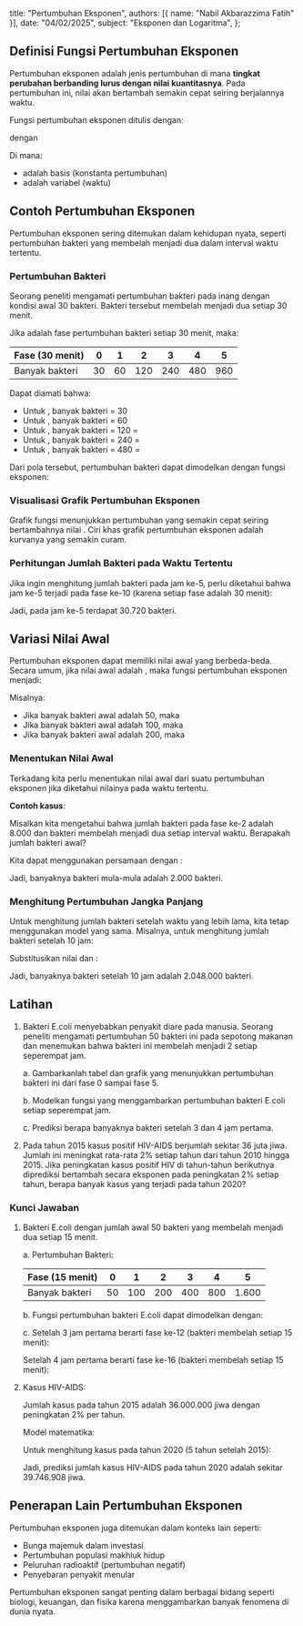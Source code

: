 
  title: "Pertumbuhan Eksponen",
  authors: [{ name: "Nabil Akbarazzima Fatih" }],
  date: "04/02/2025",
  subject: "Eksponen dan Logaritma",
};

## Definisi Fungsi Pertumbuhan Eksponen

Pertumbuhan eksponen adalah jenis pertumbuhan di mana **tingkat perubahan berbanding lurus dengan nilai kuantitasnya**. Pada pertumbuhan ini, nilai akan bertambah semakin cepat seiring berjalannya waktu.

Fungsi pertumbuhan eksponen ditulis dengan:

<InlineMath math="f(x) = a^x" /> dengan <InlineMath math="a > 1" />

Di mana:

- <InlineMath math="a" /> adalah basis (konstanta pertumbuhan)
- <InlineMath math="x" /> adalah variabel (waktu)

## Contoh Pertumbuhan Eksponen

Pertumbuhan eksponen sering ditemukan dalam kehidupan nyata, seperti pertumbuhan bakteri yang membelah menjadi dua dalam interval waktu tertentu.

### Pertumbuhan Bakteri

Seorang peneliti mengamati pertumbuhan bakteri pada inang dengan kondisi awal 30 bakteri. Bakteri tersebut membelah menjadi dua setiap 30 menit.

Jika <InlineMath math="x" /> adalah fase pertumbuhan bakteri setiap 30 menit, maka:

| Fase (30 menit) | 0   | 1   | 2   | 3   | 4   | 5   |
| --------------- | --- | --- | --- | --- | --- | --- |
| Banyak bakteri  | 30  | 60  | 120 | 240 | 480 | 960 |

Dapat diamati bahwa:

- Untuk <InlineMath math="x = 0" />, banyak bakteri = 30
- Untuk <InlineMath math="x = 1" />, banyak bakteri = 60
- Untuk <InlineMath math="x = 2" />, banyak bakteri = 120 = <InlineMath math="2^2 \cdot 30" />
- Untuk <InlineMath math="x = 3" />, banyak bakteri = 240 = <InlineMath math="2^3 \cdot 30" />
- Untuk <InlineMath math="x = 4" />, banyak bakteri = 480 = <InlineMath math="2^4 \cdot 30" />

Dari pola tersebut, pertumbuhan bakteri dapat dimodelkan dengan fungsi eksponen:

<BlockMath math="f(x) = 30 \cdot (2^x)" />

### Visualisasi Grafik Pertumbuhan Eksponen

Grafik fungsi <InlineMath math="f(x) = 30 \cdot (2^x)" /> menunjukkan pertumbuhan yang semakin cepat seiring bertambahnya nilai <InlineMath math="x" />. Ciri khas grafik pertumbuhan eksponen adalah kurvanya yang semakin curam.

<FunctionChart
  p={30}
  a={2}
  title="Pertumbuhan Bakteri"
  description="Pertumbuhan bakteri yang membelah menjadi dua setiap 30 menit."
/>

### Perhitungan Jumlah Bakteri pada Waktu Tertentu

Jika ingin menghitung jumlah bakteri pada jam ke-5, perlu diketahui bahwa jam ke-5 terjadi pada fase ke-10 (karena setiap fase adalah 30 menit):

<BlockMath math="f(10) = 30 \cdot (2^{10}) = 30 \cdot 1024 = 30.720" />

Jadi, pada jam ke-5 terdapat 30.720 bakteri.

## Variasi Nilai Awal

Pertumbuhan eksponen dapat memiliki nilai awal yang berbeda-beda. Secara umum, jika nilai awal adalah <InlineMath math="P_0" />, maka fungsi pertumbuhan eksponen menjadi:

<BlockMath math="f(x) = P_0 \cdot (a^x)" />

Misalnya:

- Jika banyak bakteri awal adalah 50, maka <InlineMath math="f(x) = 50 \cdot (2^x)" />
- Jika banyak bakteri awal adalah 100, maka <InlineMath math="f(x) = 100 \cdot (2^x)" />
- Jika banyak bakteri awal adalah 200, maka <InlineMath math="f(x) = 200 \cdot (2^x)" />

### Menentukan Nilai Awal

Terkadang kita perlu menentukan nilai awal <InlineMath math="x_0" /> dari suatu pertumbuhan eksponen jika diketahui nilainya pada waktu tertentu.

**Contoh kasus**:

Misalkan kita mengetahui bahwa jumlah bakteri pada fase ke-2 adalah 8.000 dan bakteri membelah menjadi dua setiap interval waktu. Berapakah jumlah bakteri awal?

Kita dapat menggunakan persamaan <InlineMath math="x_2 = a^2 \cdot x_0" /> dengan <InlineMath math="a = 2" />:

<div className="flex flex-col gap-4">
  <BlockMath math="x_2 = a^2 \cdot x_0" />
  <BlockMath math="8000 = 2^2 \cdot x_0" />
  <BlockMath math="8000 = 4 \cdot x_0" />
  <BlockMath math="\frac{8000}{4} = x_0" />
  <BlockMath math="x_0 = 2000" />
</div>

Jadi, banyaknya bakteri mula-mula adalah 2.000 bakteri.

### Menghitung Pertumbuhan Jangka Panjang

Untuk menghitung jumlah bakteri setelah waktu yang lebih lama, kita tetap menggunakan model yang sama. Misalnya, untuk menghitung jumlah bakteri setelah 10 jam:

<BlockMath math="x_{10} = a^{10} \cdot x_0" />

Substitusikan nilai <InlineMath math="a = 2" /> dan <InlineMath math="x_0 = 2.000" />:

<div className="flex flex-col gap-4">
  <BlockMath math="x_{10} = 2^{10} \cdot 2.000" />
  <BlockMath math="x_{10} = 1.024 \cdot 2.000" />
  <BlockMath math="x_{10} = 2.048.000" />
</div>

Jadi, banyaknya bakteri setelah 10 jam adalah 2.048.000 bakteri.

## Latihan

1. Bakteri E.coli menyebabkan penyakit diare pada manusia. Seorang peneliti mengamati pertumbuhan 50 bakteri ini pada sepotong makanan dan menemukan bahwa bakteri ini membelah menjadi 2 setiap seperempat jam.

   a. Gambarkanlah tabel dan grafik yang menunjukkan pertumbuhan bakteri ini dari fase 0 sampai fase 5.

   b. Modelkan fungsi yang menggambarkan pertumbuhan bakteri E.coli setiap seperempat jam.

   c. Prediksi berapa banyaknya bakteri setelah 3 dan 4 jam pertama.

2. Pada tahun 2015 kasus positif HIV-AIDS berjumlah sekitar 36 juta jiwa. Jumlah ini meningkat rata-rata 2% setiap tahun dari tahun 2010 hingga 2015. Jika peningkatan kasus positif HIV di tahun-tahun berikutnya diprediksi bertambah secara eksponen pada peningkatan 2% setiap tahun, berapa banyak kasus yang terjadi pada tahun 2020?

### Kunci Jawaban

1. Bakteri E.coli dengan jumlah awal 50 bakteri yang membelah menjadi dua setiap 15 menit.

   a. Pertumbuhan Bakteri:

   | Fase (15 menit) | 0   | 1   | 2   | 3   | 4   | 5     |
   | --------------- | --- | --- | --- | --- | --- | ----- |
   | Banyak bakteri  | 50  | 100 | 200 | 400 | 800 | 1.600 |

   <FunctionChart
     p={50}
     a={2}
     n={7}
     title="Pertumbuhan Bakteri"
     description="Pertumbuhan bakteri yang membelah menjadi dua setiap 15 menit."
   />

   b. Fungsi pertumbuhan bakteri E.coli dapat dimodelkan dengan:

   <BlockMath math="f(x) = 50 \cdot (2^x)" />

   c. Setelah 3 jam pertama berarti fase ke-12 (bakteri membelah setiap 15 menit):

   <div className="flex flex-col gap-4">
     <BlockMath math="f(12) = 50 \cdot (2^{12})" />
     <BlockMath math="f(12) = 50 \cdot 4.096" />
     <BlockMath math="f(12) = 204.800" />
   </div>

   Setelah 4 jam pertama berarti fase ke-16 (bakteri membelah setiap 15 menit):

   <div className="flex flex-col gap-4">
     <BlockMath math="f(16) = 50 \cdot (2^{16})" />
     <BlockMath math="f(16) = 50 \cdot 65.536" />
     <BlockMath math="f(16) = 3.276.800" />
   </div>

2. Kasus HIV-AIDS:

   Jumlah kasus pada tahun 2015 adalah 36.000.000 jiwa dengan peningkatan 2% per tahun.

   Model matematika:

   <BlockMath math="f(x) = 36.000.000 \cdot (1 + 0,02)^x" />

   Untuk menghitung kasus pada tahun 2020 (5 tahun setelah 2015):

   <div className="flex flex-col gap-4">
     <BlockMath math="f(5) = 36.000.000 \cdot (1,02)^5" />
     <BlockMath math="f(5) = 36.000.000 \cdot 1,1040808" />
     <BlockMath math="f(5) = 39.746.908" />
   </div>

   Jadi, prediksi jumlah kasus HIV-AIDS pada tahun 2020 adalah sekitar 39.746.908 jiwa.

## Penerapan Lain Pertumbuhan Eksponen

Pertumbuhan eksponen juga ditemukan dalam konteks lain seperti:

- Bunga majemuk dalam investasi
- Pertumbuhan populasi makhluk hidup
- Peluruhan radioaktif (pertumbuhan negatif)
- Penyebaran penyakit menular

Pertumbuhan eksponen sangat penting dalam berbagai bidang seperti biologi, keuangan, dan fisika karena menggambarkan banyak fenomena di dunia nyata.
